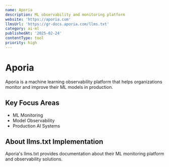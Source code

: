 ```yaml
---
name: Aporia
description: ML observability and monitoring platform
website: 'https://aporia.com'
llmsUrl: 'https://gr-docs.aporia.com/llms.txt'
category: ai-ml
publishedAt: '2025-02-24'
contentType: tool
priority: high
---
```


# Aporia

Aporia is a machine learning observability platform that helps organizations monitor and improve their ML models in production.

## Key Focus Areas

- ML Monitoring
- Model Observability
- Production AI Systems

## About llms.txt Implementation

Aporia's llms.txt provides documentation about their ML monitoring platform and observability solutions.
